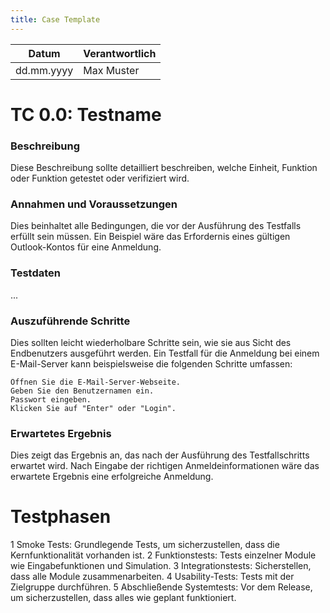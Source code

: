 ```yaml
---
title: Case Template
---
```


| Datum       | Verantwortlich |
|-------------|----------------|
| dd.mm.yyyy  | Max Muster     |

# TC 0.0: Testname

### Beschreibung
Diese Beschreibung sollte detailliert beschreiben, welche Einheit, Funktion oder Funktion getestet oder verifiziert wird.

### Annahmen und Voraussetzungen
Dies beinhaltet alle Bedingungen, die vor der Ausführung des Testfalls erfüllt sein müssen. Ein Beispiel wäre das Erfordernis eines gültigen Outlook-Kontos für eine Anmeldung.

### Testdaten
...

### Auszuführende Schritte
Dies sollten leicht wiederholbare Schritte sein, wie sie aus Sicht des Endbenutzers ausgeführt werden. Ein Testfall für die Anmeldung bei einem E-Mail-Server kann beispielsweise die folgenden Schritte umfassen:

    Öffnen Sie die E-Mail-Server-Webseite.
    Geben Sie den Benutzernamen ein.
    Passwort eingeben.
    Klicken Sie auf "Enter" oder "Login".

### Erwartetes Ergebnis
Dies zeigt das Ergebnis an, das nach der Ausführung des Testfallschritts erwartet wird. Nach Eingabe der richtigen Anmeldeinformationen wäre das erwartete Ergebnis eine erfolgreiche Anmeldung.

# Testphasen
1 Smoke Tests: Grundlegende Tests, um sicherzustellen, dass die Kernfunktionalität vorhanden ist.
2 Funktionstests: Tests einzelner Module wie Eingabefunktionen und Simulation.
3 Integrationstests: Sicherstellen, dass alle Module zusammenarbeiten.
4 Usability-Tests: Tests mit der Zielgruppe durchführen.
5 Abschließende Systemtests: Vor dem Release, um sicherzustellen, dass alles wie geplant funktioniert.